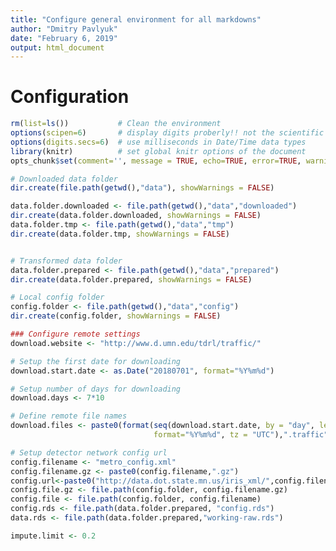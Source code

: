 ```yaml
---
title: "Configure general environment for all markdowns"
author: "Dmitry Pavlyuk"
date: "February 6, 2019"
output: html_document
---
```


# Configuration
```r
rm(list=ls())           # Clean the environment
options(scipen=6)       # display digits proberly!! not the scientific version
options(digits.secs=6)  # use milliseconds in Date/Time data types
library(knitr)          # set global knitr options of the document
opts_chunk$set(comment='', message = TRUE, echo=TRUE, error=TRUE, warning=TRUE)
```

```r
# Downloaded data folder
dir.create(file.path(getwd(),"data"), showWarnings = FALSE)

data.folder.downloaded <- file.path(getwd(),"data","downloaded")
dir.create(data.folder.downloaded, showWarnings = FALSE)
data.folder.tmp <- file.path(getwd(),"data","tmp")
dir.create(data.folder.tmp, showWarnings = FALSE)


# Transformed data folder
data.folder.prepared <- file.path(getwd(),"data","prepared")
dir.create(data.folder.prepared, showWarnings = FALSE)

# Local config folder
config.folder <- file.path(getwd(),"data","config")
dir.create(config.folder, showWarnings = FALSE)

### Configure remote settings
download.website <- "http://www.d.umn.edu/tdrl/traffic/"

# Setup the first date for downloading
download.start.date <- as.Date("20180701", format="%Y%m%d")

# Setup number of days for downloading
download.days <- 7*10

# Define remote file names
download.files <- paste0(format(seq(download.start.date, by = "day", length.out = download.days),
                                format="%Y%m%d", tz = "UTC"),".traffic")

# Setup detector network config url
config.filename <- "metro_config.xml"
config.filename.gz <- paste0(config.filename,".gz")
config.url<-paste0("http://data.dot.state.mn.us/iris_xml/",config.filename.gz)
config.file.gz <- file.path(config.folder, config.filename.gz)
config.file <- file.path(config.folder, config.filename)
config.rds <- file.path(data.folder.prepared, "config.rds")
data.rds <- file.path(data.folder.prepared,"working-raw.rds")

impute.limit <- 0.2
```